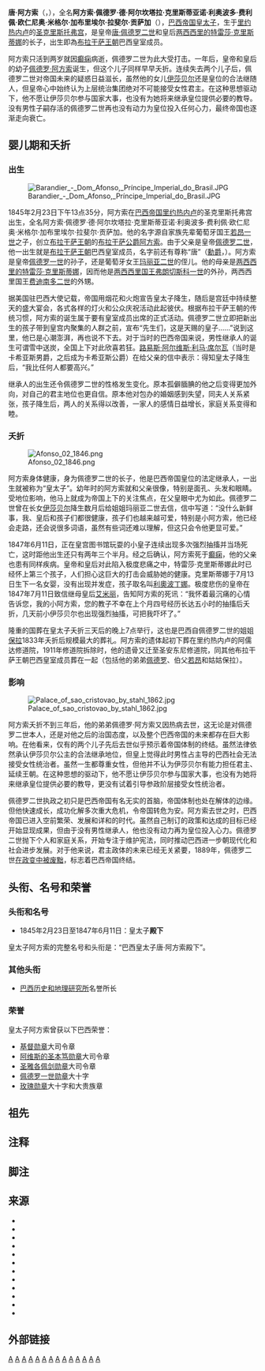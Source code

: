 {{noteTA
|1=zh-cn:癫痫;zh-hk:腦癇症;zh-tw:癲癇;
}}
{{Infobox royalty
| name         = 阿方索
| image        = Afonso 01 1846.png
| image_size         = 200px
| caption      = 1846年时两岁的阿方索，身上佩有[[南十字勋章|南十字勋章]]的蓝色缎带
| title        = [[巴西|巴西]]皇太子
| full name    = 阿方索·佩德罗·德·阿尔坎塔拉·克里斯蒂亚诺·利奥波多·费利佩·欧仁尼奥·米格尔·加布里埃尔·拉斐尔·贡萨加
| house            = [[布拉干萨王朝|布拉干萨王朝]]
| father       = [[佩德罗二世_(巴西)|佩德罗二世]]
| mother       = [[两西西里的特雷莎·克里斯蒂娜|两西西里的特雷莎·克里斯蒂娜]]
| birth_date   = {{birth date|1845|2|23|df=y}}
| birth_place  = 巴西帝国[[里约热内卢|里约热内卢]][[圣克里斯托弗宫|圣克里斯托弗宫]]
| death_date   = {{death date|1847|6|11|df=yes}} <br />（{{age in years and days|1845|2|23|1847|6|11}}）
| death_place  = 巴西帝国里约热内卢圣克里斯托弗宫
| burial_place = 巴西帝国里约热内卢[[里斯本的圣安多尼|圣安东尼]]修道院
| religion     = [[天主教会|罗马天主教]]
}}

'''唐·阿方索'''（{{lang-pt|Dom Afonso}}，{{bd|1845年|2月23日|1847年|6月11日|}}），全名'''阿方索·佩德罗·德·阿尔坎塔拉·克里斯蒂亚诺·利奥波多·费利佩·欧仁尼奥·米格尔·加布里埃尔·拉斐尔·贡萨加'''（{{lang|pt|Afonso Pedro de Alcantara Cristiano Leopoldo Filipe Eugênio Miguel Gabriel Rafael Gonzaga}}），[[巴西帝国|巴西帝国]][[皇太子|皇太子]]，生于[[里约热内卢|里约热内卢]]的[[圣克里斯托弗宫|圣克里斯托弗宫]]，是皇帝[[佩德罗二世_(巴西)|唐·佩德罗二世]]和皇后[[两西西里的特雷莎·克里斯蒂娜|两西西里的特雷莎·克里斯蒂娜]]的长子，出生即為[[布拉干萨王朝|布拉干萨王朝]]巴西皇室成员。

阿方索只活到两岁就因[[癫痫|癫痫]]病逝，佩德罗二世为此大受打击。一年后，皇帝和皇后的幼子[[巴西皇太子佩德罗·阿方索|佩德罗·阿方索]]诞生，但这个儿子同样早早夭折。连续失去两个儿子后，佩德罗二世对帝国未来的疑惑日益滋长，虽然他的女儿[[伊莎贝尔_(巴西)|伊莎贝尔]]还是皇位的合法继随人，但皇帝心中始终认为上层统治集团绝对不可能接受女性君主。在这种思想驱动下，他不愿让伊莎贝尔参与国家大事，也没有为她将来继承皇位提供必要的教导。没有男性子嗣存活的佩德罗二世再也没有动力为皇位投入任何心力，最终帝国也逐渐走向衰亡。

== 婴儿期和夭折 ==

=== 出生 ===
[[File:Barandier_-_Dom_Afonso,_Príncipe_Imperial_do_Brasil.JPG|thumb]]

1845年2月23日下午13点35分，阿方索在[[巴西帝国|巴西帝国]][[里约热内卢|里约热内卢]]的圣克里斯托弗宫出生{{sfn|Laemmert|1847|p=35}}{{sfn|Schiavo|1953|p=144}}，全名阿方索·佩德罗·德·阿尔坎塔拉·克里斯蒂亚诺·利奥波多·费利佩·欧仁尼奥·米格尔·加布里埃尔·拉斐尔·贡萨加{{sfn|Laemmert|1847|p=35}}。他的名字源自家族先辈葡萄牙国王[[若昂一世|若昂一世]]之子，创立[[布拉干萨王朝|布拉干萨王朝]]的[[阿方索一世_(布拉干萨公爵)|布拉干萨公爵阿方索]]{{sfn|Schiavo|1953|p=145}}。由于父亲是皇帝[[佩德罗二世_(巴西)|佩德罗二世]]，他一出生就是[[布拉干萨王朝|布拉干萨王朝]]巴西皇室成员，名字前还有尊称“唐”（[[勳爵|勳爵]]，{{lang|en|Dom}}）{{sfn|Barman|1999|p=424}}。阿方索是皇帝[[佩德罗一世_(巴西)|佩德罗一世]]的孙子，还是葡萄牙女王[[玛丽亚二世_(葡萄牙)|玛丽亚二世]]的侄儿{{sfn|Schwarcz|1998|p=47}}。他的母亲是[[两西西里的特雷莎·克里斯蒂娜|两西西里的特雷莎·克里斯蒂娜]]，因而他是[[两西西里王国|两西西里国王]][[弗朗切斯科一世_(两西西里)|弗朗切斯科一世]]的外孙，两西西里国王[[费迪南多二世_(两西西里)|费迪南多二世]]的外甥{{sfn|Calmon|1975|p=210}}。

据美国驻巴西大使记载，帝国用烟花和火炮宣告皇太子降生，随后是宫廷中持续整天的盛大宴会，各式各样的灯火和公众庆祝活动此起彼伏{{sfn|Kraay|2013|p=129}}。根据布拉干萨王朝的传统习惯，阿方索的诞生属于要有皇室成员出席的正式活动{{sfn|Barman|1999|p=110}}。佩德罗二世立即把新出生的孩子带到皇宫内聚集的人群之前，宣布“先生们，这是天赐的皇子……”说到这里，他已是心潮澎湃，再也说不下去{{sfn|Calmon|1975|p=274}}{{sfn|Lira 1977, Vol 1|p=139}}。对于当时的巴西帝国来说，男性继承人的诞生可谓雪中送炭，全国上下对此欣喜若狂{{sfn|Calmon|1975|pp=274–276}}。[[卡希亚斯公爵路易斯·阿尔维斯·利马·席尔瓦|路易斯·阿尔维斯·利马·席尔瓦]]（当时是卡希亚斯男爵，之后成为卡希亚斯公爵）在给父亲的信中表示：得知皇太子降生后，“我比任何人都要高兴{{sfn|Calmon|1975|p=276}}。”

继承人的出生还令佩德罗二世的性格发生变化。原本孤僻腼腆的他之后变得更加外向，对自己的君主地位也更自信。{{sfn|Barman|1999|pp=109, 111}}原本他对包办的婚姻感到失望，同夫人关系紧张，孩子降生后，两人的关系得以改善，一家人的感情日益增长，家庭关系变得和睦{{sfn|Barman|1999|p=126}}。

=== 夭折 ===
[[File:Afonso_02_1846.png|thumb]]

阿方索身体健康，身为佩德罗二世的长子，他是巴西帝国皇位的法定继承人，一出生就被称为“皇太子”{{sfn|Calmon|1975|p=274}}{{sfn|Lira 1977, Vol 1|p=139}}。幼年时的阿方索就和父亲很像，特别是面孔、头发和眼睛{{sfn|Diener|Costa|2002|p=79}}。受地位影响，他马上就成为帝国上下的关注焦点，在父皇眼中尤为如此{{sfn|Barman|2002|p=24}}。佩德罗二世曾在长女[[伊莎贝尔_(巴西)|伊莎贝尔]]降生数月后给姐姐玛丽亚二世去信，信中写道：“没什么新鲜事，我、皇后和孩子们都很健康，孩子们也越来越可爱，特别是小阿方索，他已经会走路，还会说很多词语，虽然有些词还难以理解，但这只会令他更显可爱{{sfn|Barman|2002|pp=23–24}}。”

1847年6月11日，正在皇宫图书馆玩耍的小皇子连续出现多次强烈抽搐并当场死亡，这时距他出生还只有两年三个半月{{sfn|Calmon|1975|p=317}}{{sfn|Schiavo|1953|p=181}}。经之后确认，阿方索死于[[癫痫|癫痫]]，他的父亲也患有同样疾病{{sfn|Barman|1999|p=48}}。皇帝和皇后对此陷入极度悲痛之中，特雷莎·克里斯蒂娜此时已经怀上第三个孩子，人们担心这巨大的打击会威胁她的健康。克里斯蒂娜于7月13日生下一名女婴，没有出现并发症，孩子取名叫[[利奧波丁娜_(巴西)|利奧波丁娜]]。{{sfn|Barman|2002|p=24}}极度悲伤的皇帝在1847年7月11日致信继母皇后[[洛伊希滕贝格的艾米丽|艾米丽]]，告知阿方索的死讯：“我怀着最沉痛的心情告诉您，我的小阿方索，您的教子不幸在上个月四号经历长达五小时的抽搐后夭折{{efn|佩德罗二世在信中写错儿子夭折的日期，阿方索实际上是在6月11日去世{{sfn|Barman|2002|p=252}}。}}，几天前小伊莎贝尔也出现强烈抽搐，可把我吓坏了{{sfn|Barman|2002|p=24}}。”

隆重的国葬在皇太子夭折三天后的晚上7点举行，这也是巴西自佩德罗二世的姐姐[[巴西公主保位|保拉]]1833年夭折后规模最大的葬礼{{sfn|Calmon|1975|p=317}}。阿方索的遗体起初下葬在里约热内卢的阿儒达修道院{{sfn|Schiavo|1953|p=181}}，1911年修道院拆除时，他的遗骨又迁至圣安东尼修道院，同其他布拉干萨王朝巴西皇室成员葬在一起（包括他的弟弟[[巴西皇太子佩德罗·阿方索|佩德罗]]、伯父[[贝拉亲王若昂·卡洛斯|若昂]]和姑姑保拉）{{sfn|Calmon|1975|p=317}}。

=== 影响 ===
[[File:Palace_of_sao_cristovao_by_stahl_1862.jpg|thumb]]

阿方索夭折不到三年后，他的弟弟佩德罗·阿方索又因热病去世，这无论是对佩德罗二世本人，还是对他之后的治国态度，以及整个巴西帝国的未来都存在巨大影响。在他看来，仅有的两个儿子先后去世似乎预示着帝国体制的终结。虽然法律依然承认伊莎贝尔公主的合法继承地位，但皇上觉得此时男性占主导的巴西社会无法接受女性统治者。虽然一生都尊重女性，但他并不认为伊莎贝尔有能力担任君主、延续王朝。在这种思想的驱动下，他不愿让伊莎贝尔参与国家大事，也没有为她将来继承皇位提供必要的教导，更没有试着引导参政阶层接受女性统治者。{{sfn|Barman|1999|pp=129–130}}

佩德罗二世执政之初只是巴西帝国有名无实的首脑，帝国体制也处在解体的边缘。但他快速成长，成功化解多次重大危机，令帝国转危为安。阿方索去世之时，巴西帝国已进入空前繁荣、发展和详和的时代。虽然自己制订的政策和达成的目标已经开始显现成果，但由于没有男性继承人，他也没有动力再为皇位投入心力。佩德罗二世抛下个人和家庭关系，开始专注于维护宪法，同时推动巴西进一步朝现代化和社会进步发展。对于他来说，君主政体的未来已经无关紧要，1889年，佩德罗二世[[巴西佩德罗二世的衰亡|在政变中被废黜]]，标志着巴西帝国终结。{{sfn|Barman|1999|p=130}}

== 头衔、名号和荣誉 ==
{{Infobox royal styles
| image      = [[File:CoA_Empire_of_Brazil_(1822-1870).svg|55px]]
| royal name = 皇太子阿方索
| dipstyle   = [[殿下|殿下]]
| offstyle   = 殿下
| altstyle   = 爵士
}}

=== 头衔和名号 ===
* 1845年2月23日至1847年6月11日：皇太子'''殿下'''

皇太子阿方索的完整名号和头衔是：“巴西皇太子唐·阿方索殿下”{{sfn|Rodrigues|1863|p=95}}。

=== 其他头衔 ===
* [[巴西历史和地理研究所|巴西历史和地理研究所]]名誉所长{{sfn|Santo Ângelo|1848|p=5}}

=== 荣誉 ===
皇太子阿方索曾获以下巴西荣誉：

* [[巴西基督勋章|基督勋章]]大司令章{{sfn|Laemmert|1849|p=26}}
* [[阿维斯的圣本笃勋章|阿维斯的圣本笃勋章]]大司令章{{sfn|Laemmert|1849|p=26}}
* [[圣雅各佩剑军事勋章|圣雅各佩剑勋章]]大司令章{{sfn|Laemmert|1849|p=26}}
* [[佩德罗一世勋章|佩德罗一世勋章]]大十字{{sfn|Laemmert|1849|p=24}}
* [[玫瑰勋章|玫瑰勋章]]大十字和大贵族章{{sfn|Laemmert|1849|p=24}}

== 祖先 ==
{{ahnentafel top|巴西皇太子佩德罗世系圖{{sfn|Barman|1999|p=8}}|width=100%}}
{{ahnentafel-compact5
| style = font-size: 90%; line-height: 110%; margin-left: auto; margin-right: auto;
| border = 1
| boxstyle = padding-top: 0; padding-bottom: 0;
| boxstyle_1 = background-color: #fcc;
| boxstyle_2 = background-color: #fb9;
| boxstyle_3 = background-color: #ffc;
| boxstyle_4 = background-color: #bfc;
| boxstyle_5 = background-color: #9fe;
| 1 = 1、'''巴西皇太子阿方索'''
| 2 = 2、巴西皇帝[[佩德罗二世_(巴西)|佩德罗二世]]
| 3 = 3、[[两西西里的特雷莎·克里斯蒂娜|两西西里的特雷莎·克里斯蒂娜]]
| 4 = 4、巴西皇帝[[佩德罗一世_(巴西)|佩德罗一世]]
| 5 = 5、[[奥地利的玛丽亚·利奥波尔迪纳|奥地利的玛丽亚·利奥波尔迪纳]]
| 6 = 6、两西西里国王[[弗朗切斯科一世_(两西西里)|弗朗切斯科一世]]
| 7 = 7、[[波旁的瑪麗亞·伊莎貝爾_(1789年－1848年)|西班牙的玛丽亚·伊莎贝尔]]
| 8 = 8、葡萄牙国王[[若昂六世|若昂六世]]
| 9 = 9、[[西班牙的卡洛塔·若阿金娜|西班牙的卡洛塔·若阿金娜]]
| 10 = 10、奥地利皇帝[[弗朗茨二世_(神圣罗马帝国)|法蘭茲一世]]
| 11 = 11、[[那不勒斯和西西里岛的玛丽亚·特里萨|那不勒斯和西西里岛的玛丽亚·特里萨]]
| 12 = 12、两西西里国王[[费迪南多一世_(两西西里)|费迪南多一世]]
| 13 = 13、[[玛丽亚·卡洛琳娜|奥地利的玛丽亚·卡洛琳娜]]
| 14 = 14、西班牙国王[[卡洛斯四世|卡洛斯四世]]
| 15 = 15、[[帕尔马的玛丽亚·路易莎|帕尔马的玛丽亚·路易莎]]
| 16 = 16、葡萄牙国王[[佩德罗三世_(葡萄牙)|佩德罗三世]]
| 17 = 17、葡萄牙女王[[玛丽亚一世_(葡萄牙)|玛丽亚一世]]
| 18 = 18、西班牙国王[[卡洛斯四世|卡洛斯四世]]（=14）
| 19 = 19、[[帕尔马的玛丽亚·路易莎|帕尔马的玛丽亚·路易莎]]（=15）
| 20 = 20、神圣罗马皇帝[[利奥波德二世_(神圣罗马帝国)|利奥波德二世]]
| 21 = 21、[[西班牙的的玛丽亚·路易莎|西班牙的的玛丽亚·路易莎]]
| 22 = 22、两西西里国王[[费迪南多一世_(两西西里)|费迪南多一世]]（=12）
| 23 = 23、[[玛丽亚·卡洛琳娜|奥地利的玛丽亚·卡洛琳娜]]（=13）
| 24 = 24、西班牙国王[[卡洛斯三世_(西班牙)|卡洛斯三世]]
| 25 = 25、[[萨克森的玛丽亚·阿马利亚|萨克森的玛丽亚·阿马利亚]]
| 26 = 26、神圣罗马皇帝[[弗朗茨一世_(神圣罗马帝国)|弗朗茨一世]]
| 27 = 27、奥地利女大公[[玛丽亚·特蕾西娅|玛丽亚·特蕾西娅]]
| 28 = 28、西班牙国王[[卡洛斯三世_(西班牙)|卡洛斯三世]]（=24）
| 29 = 29、[[萨克森的玛丽亚·阿马利亚|萨克森的玛丽亚·阿马利亚]]（=25）
| 30 = 30、帕尔马公爵[[菲利波一世_(帕尔马)|菲利波一世]]
| 31 = 31、[[路易丝-伊丽莎白_(法国)|法兰西的路易丝-伊丽莎白]]
}}
{{ahnentafel bottom}}

== 注释 ==
{{notes}}

== 脚注 ==
{{reflist|25em}}

== 来源 ==
{{refbegin}}
* {{cite book | last1 = Barman | first1 = Roderick J. | year = 1999 | title = Citizen Emperor: Pedro II and the Making of Brazil, 1825–1891 | publisher = Stanford University Press | location = Stanford, California | isbn = 978-0-8047-3510-0 | ref = harv}}
* {{cite book | last1 = Barman | first1 = Roderick J. | year = 2002 | title = Princess Isabel of Brazil: gender and power in the nineteenth century | publisher = Scholarly Resources | location = Wilmington, Delaware | isbn = 978-0-8420-2846-2 | ref = harv}}
* {{cite book | last1 = Calmon | first1 = Pedro | year = 1975 | title = História de D. Pedro II | volume = 5 | publisher = J. Olympio | location = Rio de Janeiro | ref = harv}}
* {{cite book | last1 = Diener | first1 = Pablo | last2 = Costa | first2 = Maria de Fátima | year = 2002 | title = Rugendas e o Brasil | publisher = Capivara | location = São Paulo | isbn = 978-85-89063-08-1 | ref = harv}}
* {{cite book | last1 = Kraay | first1 = Hendrik | year = 2013 | title = Days of National Festivity in Rio de Janeiro, Brazil, 1823–1889 | publisher = Stanford University Press | location = Stanford, CA | isbn = 978-0-8047-8610-2 | ref = harv}}
* {{cite book | last1 = Lira | first1 = Heitor | year = 1977 | title = História de Dom Pedro II (1825–1891): Ascenção (1825–1870) | volume = 1 | publisher = Itatiaia | location = Belo Horizonte | ref = {{sfnRef|Lira 1977, Vol 1}}}}
* {{cite book | last1 = Laemmert | first1 = Eduardo | year = 1847 | title = Almanak Administrativo, Mercantil e Industrial (Almanaque Laemmert) | publisher = Eduardo e Henrique Laemmert & C | location = Rio de Janeiro | ref = harv}}
* {{cite book | last1 = Laemmert | first1 = Eduardo | year = 1849 | title = Almanak Administrativo, Mercantil e Industrial (Almanaque Laemmert) | publisher = Eduardo e Henrique Laemmert & C | location = Rio de Janeiro | ref = harv}}
* {{cite book | last1 = Rodrigues | first1 = José Carlos | year = 1863 | title = Constituição política do Império do Brasil | publisher = Typographia Universal de Laemmert | location = Rio de Janeiro | ref = harv}}
* {{cite journal | last1 = Santo Ângelo | first1 = Manuel de Araújo Porto Alegre, Baron of | year = 1848 | title = Oblação do Instituto Historico e Geographico Brazileiro á memoria de seu presidente honorario o senhor Dom Affonso, augusto primogenito de SS. MM. II. | journal = Revista do Instituto Histórico e Geográfico Brasileiro | volume = XI | pages = 5–7 | location = Rio de Janeiro | publisher = Imprensa Nacional | ref = harv}}
* {{cite journal | last1 = Schiavo | first1 = José | year = 1953 | title = A família Imperial do Brasil | journal = Anuário do Museu Imperial | volume = XIV | pages = 111–247 | location = Rio de Janeiro | publisher = Ministério da Educação e Saúde | ref = harv}}
* {{cite book | last1 = Schwarcz | first1 = Lilia Moritz | year = 1998 | title = As barbas do Imperador: D. Pedro II, um monarca nos trópicos | url = https://archive.org/details/asbarbasdoimpera00schw |edition=2 | publisher = Companhia das Letras | location = São Paulo | isbn = 978-85-7164-837-1 | ref = harv}}
{{refend}}

== 外部链接 ==
{{Commons category-inline|Afonso, Prince Imperial of Brazil}}

{{s-start}}
{{s-hou|[[布拉干萨王朝|布拉干萨王朝]]|1845年|2月23日|1847年|6月11日|[[阿维斯王朝|阿维斯王朝]]}}
{{s-roy|br}}
{{s-bef | before = [[巴西公主雅努阿里亚|巴西公主雅努阿里亚]] }}
{{s-ttl | title = [[巴西皇太子|巴西皇太子]] | years = 1845年2月23日至1847年6月11日}}
{{s-aft | after = [[伊莎贝尔_(巴西)|伊莎贝尔公主]] }}
{{end}}

{{巴西皇室}}

{{DEFAULTSORT:Afonso, Prince Imperial Of Brazil}}
[[Category:巴西皇太子|A]]
[[Category:巴西君主儿子|A]]
[[Category:里約熱內盧人|A]]
[[Category:奥地利裔巴西人|A]]
[[Category:義大利裔巴西人|A]]
[[Category:葡萄牙裔巴西人|A]]
[[Category:癫痫病患者|A]]
[[Category:布拉干薩王朝|A]]
[[Category:死于癫痫|A]]
[[Category:巴西基督勋章得主|A]]
[[Category:玫瑰勋章得主|A]]
[[Category:未继位的储君|A]]
[[Category:皇室儿童|A]]
[[Category:儿童死者|A]]
{{Featured article}}